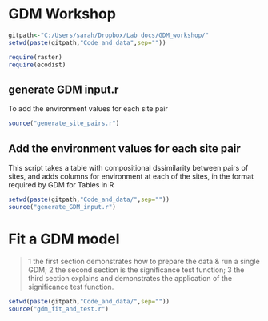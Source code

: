 GDM Workshop
========================================================

```r
gitpath<-"C:/Users/sarah/Dropbox/Lab docs/GDM_workshop/"
setwd(paste(gitpath,"Code_and_data",sep=""))

require(raster)
require(ecodist)
```

generate GDM input.r
---------------------
To add the environment values for each site pair

```r
source("generate_site_pairs.r")
```

Add the environment values for each site pair
--------------------------------

This script takes a table with compositional dssimilarity between pairs of sites, and adds columns for environment at each of the sites, in the format required by GDM for Tables in R

```r
setwd(paste(gitpath,"Code_and_data/",sep=""))
source("generate_GDM_input.r")
```

Fit a GDM model
====================

> 1 the first section demonstrates how to prepare the data & run a single GDM;
> 2 the second section is the significance test function;
> 3 the third section explains and demonstrates the application of the significance test function.

```r
setwd(paste(gitpath,"Code_and_data/",sep=""))
source("gdm_fit_and_test.r")
```

